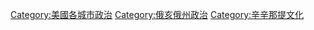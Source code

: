 [[Category:美國各城市政治|Category:美國各城市政治]]
[[Category:俄亥俄州政治|Category:俄亥俄州政治]]
[[Category:辛辛那提文化|Category:辛辛那提文化]]